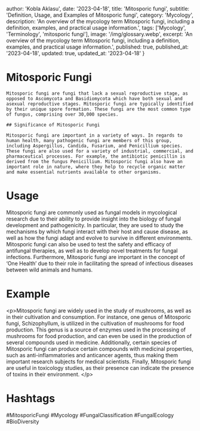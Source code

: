 
  author: 'Kobla Aklasu',
  date: '2023-04-18',
  title: 'Mitosporic fungi',
  subtitle: 'Definition, Usage, and Examples of Mitosporic fungi',
  category: 'Mycology',
  description: 'An overview of the mycology term Mitosporic fungi, including a definition, examples, and practical usage information.',
  tags: ['Mycology', 'Terminology', 'mitosporic fungi'],
  image: '/img/glossary.webp',
  excerpt: 'An overview of the mycology term Mitosporic fungi, including a definition, examples, and practical usage information.',
  published: true,
  published_at: '2023-04-18',
  updated: true,
  updated_at: '2023-04-18'
}




# Mitosporic Fungi
    
    Mitosporic fungi are fungi that lack a sexual reproductive stage, as opposed to Ascomycota and Basidiomycota which have both sexual and asexual reproductive stages. Mitosporic fungi are typically identified by their unique spore formation. These fungi are the most common type of fungus, comprising over 30,000 species.
    
    ## Significance of Mitosporic Fungi
    
    Mitosporic fungi are important in a variety of ways. In regards to human health, many pathogenic fungi are members of this group, including Aspergillus, Candida, Fusarium, and Penicillium species. These fungi are also used for a variety of industrial, commercial, and pharmaceutical processes. For example, the antibiotic penicillin is derived from the fungus Penicillium. Mitosporic fungi also have an important role in nature, where they help to recycle organic matter and make essential nutrients available to other organisms.

# Usage

Mitosporic fungi are commonly used as fungal models in mycological research due to their ability to provide insight into the biology of fungal development and pathogenicity. In particular, they are used to study the mechanisms by which fungi interact with their host and cause disease, as well as how the fungi adapt and evolve to survive in different environments. Mitosporic fungi can also be used to test the safety and efficacy of antifungal therapies, as well as to develop novel treatments for fungal infections. Furthermore, Mitosporic fungi are important in the concept of ‘One Health’ due to their role in facilitating the spread of infectious diseases between wild animals and humans.

# Example

&lt;p&gt;Mitosporic fungi are widely used in the study of mushrooms, as well as in their cultivation and consumption. For instance, one genus of Mitosporic fungi, Schizophyllum, is utilized in the cultivation of mushrooms for food production. This genus is a source of enzymes used in the processing of mushrooms for food production, and can even be used in the production of several compounds used in medicine. Additionally, certain species of Mitosporic fungi can produce certain compounds with medicinal properties, such as anti-inflammatories and anticancer agents, thus making them important research subjects for medical scientists. Finally, Mitosporic fungi are useful in toxicology studies, as their presence can indicate the presence of toxins in their environment. &lt;/p&gt;

# Hashtags

#MitosporicFungi #Mycology #FungalClassification #FungalEcology #BioDiversity

